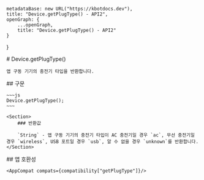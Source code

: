 
    metadataBase: new URL("https://kbotdocs.dev"),
    title: "Device.getPlugType() - API2",
    openGraph: {
        ...openGraph,
        title: "Device.getPlugType() - API2"
    }
}

<Section>
    # Device.getPlugType()

    앱 구동 기기의 충전기 타입을 반환합니다.
</Section>
<Section>
    ## 구문

    ~~~js
    Device.getPlugType();
    ~~~

    <Section>
        ### 반환값

        `String` - 앱 구동 기기의 충전기 타입이 AC 충전기일 경우 `ac`, 무선 충전기일 경우 `wireless`, USB 포트일 경우 `usb`, 알 수 없을 경우 `unknown`를 반환합니다.
    </Section>
</Section>
<Section>
    ## 앱 호환성

    <AppCompat compats={compatibility["getPlugType"]}/>
</Section>